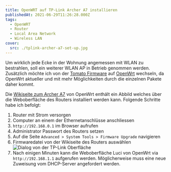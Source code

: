 ```yaml
---
title: OpenWRT auf TP-Link Archer A7 installieren
publishedAt: 2021-06-29T11:26:28.000Z
tags:
  - OpenWRT
  - Router
  - Local Area Network
  - Wireless LAN
cover:
  src: ./tplink-archer-a7-set-up.jpg
---
```


Um wirklich jede Ecke in der Wohnung angemessen mit WLAN zu bestrahlen, soll ein weiterer WLAN AP in Betrieb genommen werden. Zusätzlich möchte ich von der [Tomato Firmware](<https://en.wikipedia.org/wiki/Tomato_(firmware)>) auf [OpenWrt](https://openwrt.org/) wechseln, da OpenWrt aktueller und mit mehr Möglichkeiten durch die einzelnen Pakete daher kommt.

Die [Wikiseite zum Archer A7](https://openwrt.org/toh/tp-link/archer_a7_v5) von OpenWrt enthält ein Abbild welches über die Weboberfläche des Routers installiert werden kann. Folgende Schritte habe ich befolgt:

1. Router mit Strom versorgen
1. Computer an einem der Ethernetanschlüsse anschliessen
1. `http://192.168.0.1` im Browser aufrufen
1. Administrator Passwort des Routers setzen
1. Auf die Seite `Advanced > System Tools > Firmware Upgrade` navigieren
1. Firmwaredatei von der Wikiseite des Routers auswählen <br /> ![Dialog von der TP-Link Oberfläche](tplink-upgrade-dialog.png)
1. Nach einigen Minuten kann die Weboberfläche Luci von OpenWrt via `http://192.168.1.1` aufgerufen werden. Möglicherweise muss eine neue Zuweisung vom DHCP-Server angefordert werden.
